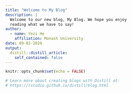 ```yaml
---
title: "Welcome to My Blog"
description: |
  Welcome to our new blog, My Blog. We hope you enjoy 
  reading what we have to say!
author:
  - name: Yezi He
    affiliation: Monash University
date: 09-02-2020
output:
  distill::distill_article:
    self_contained: false
---
```


```r
knitr::opts_chunk$set(echo = FALSE)

# Learn more about creating blogs with Distill at:
# https://rstudio.github.io/distill/blog.html

```



